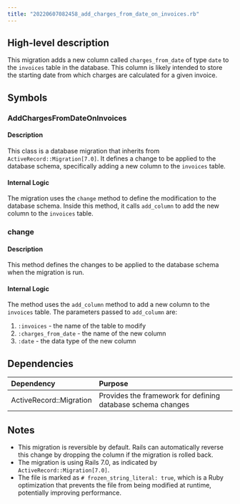 ```yaml
---
title: "20220607082458_add_charges_from_date_on_invoices.rb"
---
```


## High-level description
This migration adds a new column called `charges_from_date` of type `date` to the `invoices` table in the database. This column is likely intended to store the starting date from which charges are calculated for a given invoice.

## Symbols

### AddChargesFromDateOnInvoices
#### Description
This class is a database migration that inherits from `ActiveRecord::Migration[7.0]`. It defines a change to be applied to the database schema, specifically adding a new column to the `invoices` table.

#### Internal Logic
The migration uses the `change` method to define the modification to the database schema. Inside this method, it calls `add_column` to add the new column to the `invoices` table.

### change
#### Description
This method defines the changes to be applied to the database schema when the migration is run.

#### Internal Logic
The method uses the `add_column` method to add a new column to the `invoices` table. The parameters passed to `add_column` are:
1. `:invoices` - the name of the table to modify
2. `:charges_from_date` - the name of the new column
3. `:date` - the data type of the new column

## Dependencies
| Dependency | Purpose |
|:-----------|:--------|
| ActiveRecord::Migration | Provides the framework for defining database schema changes |

## Notes
- This migration is reversible by default. Rails can automatically reverse this change by dropping the column if the migration is rolled back.
- The migration is using Rails 7.0, as indicated by `ActiveRecord::Migration[7.0]`.
- The file is marked as `# frozen_string_literal: true`, which is a Ruby optimization that prevents the file from being modified at runtime, potentially improving performance.